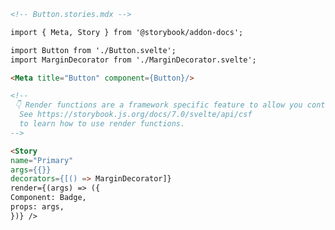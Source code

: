 ```md
<!-- Button.stories.mdx -->

import { Meta, Story } from '@storybook/addon-docs';

import Button from './Button.svelte';
import MarginDecorator from './MarginDecorator.svelte';

<Meta title="Button" component={Button}/>

<!--
 👇 Render functions are a framework specific feature to allow you control on how the component renders.
  See https://storybook.js.org/docs/7.0/svelte/api/csf
  to learn how to use render functions.
-->

<Story
name="Primary"
args={{}}
decorators={[() => MarginDecorator]}
render={(args) => ({
Component: Badge,
props: args,
})} />
```
